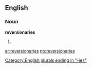 ==English==

===Noun===
'''reversionaries'''

# {{plural of|[[reversionary]]}}

[[Category:English plurals ending in "-ies"]]

[[ar:reversionaries]]
[[no:reversionaries]]